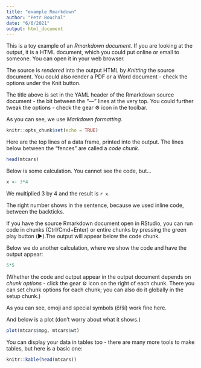 ```yaml
---
title: "example Rmarkdown"
author: "Petr Bouchal"
date: "6/6/2021"
output: html_document
---
```


This is a toy example of an *Rmarkdown document*. If you are looking at the output, it is a HTML document, which you could put online or email to someone. You can open it in your web browser.

The source is *rendered* into the output HTML by *Knitting* the source document. You could also render a PDF or a Word document - check the options under the Knit button.

The title above is set in the YAML header of the Rmarkdown source document -  the bit between the "---" lines at the very top. You could further tweak the options - check the gear ⚙️ icon in the toolbar.

As you can see, we use *Markdown formatting*.

```r
knitr::opts_chunk$set(echo = TRUE)
```

Here are the top lines of a data frame, printed into the output. The lines below between the "fences" are called a *code chunk*.

```r
head(mtcars)
```

Below is some calculation. You cannot see the code, but...

```r
x <- 3*4
```

We multiplied 3 by 4 and the result is `r x`.

The right number shows in the sentence, because we used inline code, between the backticks.

If you have the source Rmarkdown document open in RStudio, you can run code in chunks (Ctrl/Cmd+Enter) or entire chunks by pressing the green play button (▶︎).The output will appear below the code chunk.

Below we do another calculation, where we show the code and have the output appear:

```r
5*5
```

(Whether the code and output appear in the output document depends on *chunk options* - click the gear ⚙️ icon on the right of each chunk. There you can set chunk options for each chunk; you can also do it globally in the setup chunk.)

As you can see, emoji and special symbols (čřší) work fine here.

And below is a plot (don't worry about what it shows.)

```r
plot(mtcars$mpg, mtcars$wt)
```

You can display your data in tables too - there are many more tools to make tables, but here is a basic one:

```r
knitr::kable(head(mtcars))
```

